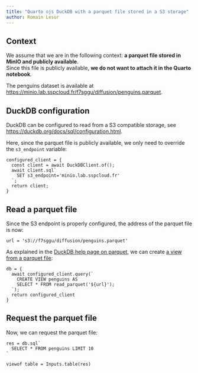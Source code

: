 ```yaml
---
title: "Quarto ojs DuckDB with a parquet file stored in a S3 storage"
author: Romain Lesur
---
```


## Context

We assume that we are in the following context: **a parquet file stored in MinIO and publicly available**.\
Since this file is publicly available, **we do not want to attach it in the Quarto notebook**.

The penguins dataset is available at <https://minio.lab.sspcloud.fr/f7sggu/diffusion/penguins.parquet>.

## DuckDB configuration

DuckDB can be configured to read from a S3 compatible storage, see <https://duckdb.org/docs/sql/configuration.html>.

Here, since the parquet file is publicly available, we only need to override the `s3_endpoint` variable:

```ojs
configured_client = {
  const client = await DuckDBClient.of();
  await client.sql`
    SET s3_endpoint='minio.lab.sspcloud.fr'
  `;
  return client;
}
```

## Read a parquet file 

Since the S3 endpoint is properly configured, the address of the parquet file is now:

```ojs
url = 's3://f7sggu/diffusion/penguins.parquet'
```

As explained in the [DuckDB help page on parquet](https://duckdb.org/docs/data/parquet.html), we can create [a view from a parquet file](https://duckdb.org/docs/data/parquet.html#inserts-and-views):

```ojs
db = {
  await configured_client.query(`
    CREATE VIEW penguins AS 
    SELECT * FROM read_parquet('${url}');
  `);
  return configured_client
}
```

## Request the parquet file

Now, we can request the parquet file:

```ojs
res = db.sql`
  SELECT * FROM penguins LIMIT 10
`
```

```ojs
viewof table = Inputs.table(res)
```

